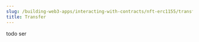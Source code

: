 ---
slug: /building-web3-apps/interacting-with-contracts/nft-erc1155/transfer
title: Transfer
---

todo ser
